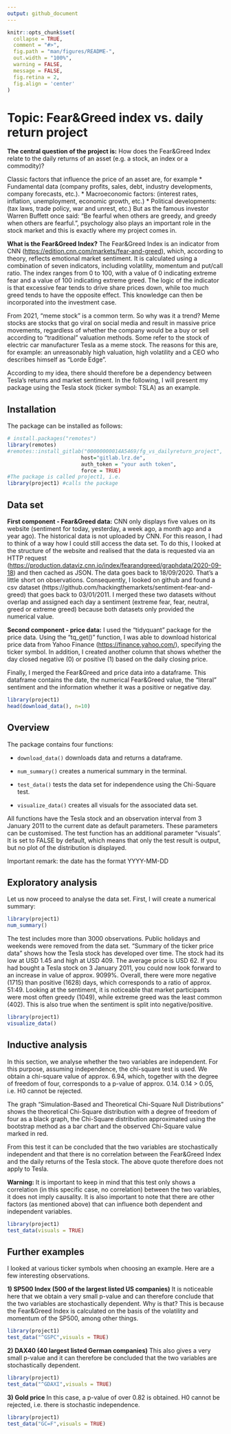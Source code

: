 ```yaml
---
output: github_document
---
```


<!-- README.md is generated from README.Rmd. Please edit that file -->

```r
knitr::opts_chunk$set(
  collapse = TRUE,
  comment = "#>",
  fig.path = "man/figures/README-",
  out.width = "100%",
  warning = FALSE,
  message = FALSE,
  fig.retina = 2,
  fig.align = 'center'
)
```

# Topic: Fear&Greed index vs. daily return project

<!-- badges: start -->
<!-- badges: end -->

__The central question of the project is:__ 
How does the Fear&Greed Index relate to the daily returns of an asset (e.g. a stock, an index or a commodity)?

Classic factors that influence the price of an asset are, for example 
* Fundamental data (company profits, sales, debt, industry developments, company forecasts, etc.). 
* Macroeconomic factors: (interest rates, inflation, unemployment, economic growth, etc.) 
* Political developments: (tax laws, trade policy, war and unrest, etc.) 
But as the famous investor Warren Buffett once said: "Be fearful when others are greedy, and greedy when others are fearful.", psychology also plays an important role in the stock market and this is exactly where my project comes in.


__What is the Fear&Greed Index?__
The Fear&Greed Index is an indicator from CNN (<https://edition.cnn.com/markets/fear-and-greed>), 
which, according to theory, reflects emotional market sentiment.
It is calculated using a combination of seven indicators, including volatility, momentum and put/call ratio.
The index ranges from 0 to 100, with a value of 0 indicating extreme fear and a value of 100 indicating extreme greed.
The logic of the indicator is that excessive fear tends to drive share prices down, while too much greed tends to have the opposite effect. This knowledge can then be incorporated into the investment case.

From 2021, "meme stock" is a common term. So why was it a trend?
Meme stocks are stocks that go viral on social media and result in massive price movements, regardless of whether the company would be a buy or sell according to "traditional" valuation methods. Some refer to the stock of electric car manufacturer Tesla as a meme stock. The reasons for this are, for example: an unreasonably high valuation, high volatility and a CEO who describes himself as "Lorde Edge".

According to my idea, there should therefore be a dependency between Tesla's returns and market sentiment. In the following, I will present my package using the Tesla stock (ticker symbol: TSLA) as an example.




## Installation

The package can be installed as follows:

``` r
# install.packages("remotes")
library(remotes)
#remotes::install_gitlab("00000000014A5469/fg_vs_dailyreturn_project",
                        host="gitlab.lrz.de", 
                        auth_token = "your auth token", 
                        force = TRUE)
#The package is called project1, i.e.
library(project1) #calls the package
```

## Data set
__First component - Fear&Greed data:__
CNN only displays five values on its website (sentiment for today, yesterday, a week ago, a month ago and a year ago).
The historical data is not uploaded by CNN. For this reason, I had to think of a way how I could still access the data set. To do this, I looked at the structure of the website and realised 
that the data is requested via an HTTP request (<https://production.dataviz.cnn.io/index/fearandgreed/graphdata/2020-09-18>) and then cached as JSON. The data goes back to 18/09/2020. That's a little short on observations. Consequently, I looked on github and found a csv dataset (https://github.com/hackingthemarkets/sentiment-fear-and-greed) that goes back to 03/01/2011.
I merged these two datasets without overlap and assigned each day a sentiment (extreme fear, fear, neutral, greed or extreme greed) because both datasets only provided the numerical value.

__Second component - price data:__
I used the "tidyquant" package for the price data. Using the "tq_get()" function, I was able to download historical price data from Yahoo Finance (<https://finance.yahoo.com/>), specifying the ticker symbol. In addition, I created another column that shows whether the day closed negative (0) or positive (1) based on the daily closing price.

Finally, I merged the Fear&Greed and price data into a dataframe. This dataframe contains the date, the numerical Fear&Greed value, the "literal" sentiment and the information whether it was a positive or negative day.


```r
library(project1)
head(download_data(), n=10)
```


## Overview
The package contains four functions:

* `download_data()` downloads data and returns a dataframe.

* `num_summary()` creates a numerical summary in the terminal.

* `test_data()` tests the data set for independence using the Chi-Square test.
* `visualize_data()` creates all visuals for the associated data set.

All functions have the Tesla stock and an observation interval from 3 January 2011 to the current date as default parameters. These parameters can be customised. The test function has an additional parameter "visuals". It is set to FALSE by default, which means that only the test result is output, but no plot of the distribution is displayed.

Important remark: the date has the format YYYY-MM-DD

## Exploratory analysis
Let us now proceed to analyse the data set. First, I will create a numerical summary:

```r
library(project1)
num_summary()

```
The test includes more than 3000 observations. Public holidays and weekends were removed from the data set.
"Summary of the ticker price data" shows how the Tesla stock has developed over time. 
The stock had its low at USD 1.45 and high at USD 409. The average price is USD 62.
If you had bought a Tesla stock on 3 January 2011, you could now look forward to an increase in value of approx. 9099%.
Overall, there were more negative (1715) than positive (1628) days, which corresponds to a ratio of approx. 51:49.
Looking at the sentiment, it is noticeable that market participants were most often greedy (1049), while extreme greed was the least common (402). This is also true when the sentiment is split into negative/positive.

```r
library(project1)
visualize_data()
```


## Inductive analysis
In this section, we analyse whether the two variables are independent. For this purpose, assuming independence, the chi-square test is used. We obtain a chi-square value of approx. 6.94, which, together with the degree of freedom of four, corresponds to a p-value of approx. 0.14. 0.14 > 0.05, i.e. H0 cannot be rejected. 

The graph "Simulation-Based and Theoretical Chi-Square Null Distributions" shows the theoretical Chi-Square distribution with a degree of freedom of four as a black graph, the Chi-Square distribution approximated using the bootstrap method as a bar chart and the observed Chi-Square value marked in red.

From this test it can be concluded that the two variables are stochastically independent and that there is no correlation between the Fear&Greed Index and the daily returns of the Tesla stock. The above quote therefore does not apply to Tesla. 

__Warning:__
It is important to keep in mind that this test only shows a correlation (in this specific case, no correlation) between the two variables, it does not imply causality. It is also important to note that there are other factors (as mentioned above) that can influence both dependent and independent variables.
```r
library(project1)
test_data(visuals = TRUE)
```

## Further examples

I looked at various ticker symbols when choosing an example. 
Here are a few interesting observations.

__1) SP500 Index (500 of the largest listed US companies)__
It is noticeable here that we obtain a very small p-value and can therefore conclude that the two variables are stochastically dependent. Why is that? 
This is because the Fear&Greed Index is calculated on the basis of the volatility and momentum of the SP500, among other things.

```r
library(project1)
test_data("^GSPC",visuals = TRUE)
```
__2) DAX40 (40 largest listed German companies)__
This also gives a very small p-value and it can therefore be concluded that the two variables are stochastically dependent.

```r
library(project1)
test_data("^GDAXI",visuals = TRUE)
```
__3) Gold price__
In this case, a p-value of over 0.82 is obtained. H0 cannot be rejected, i.e. there is stochastic independence.

```r
library(project1)
test_data("GC=F",visuals = TRUE)
```

